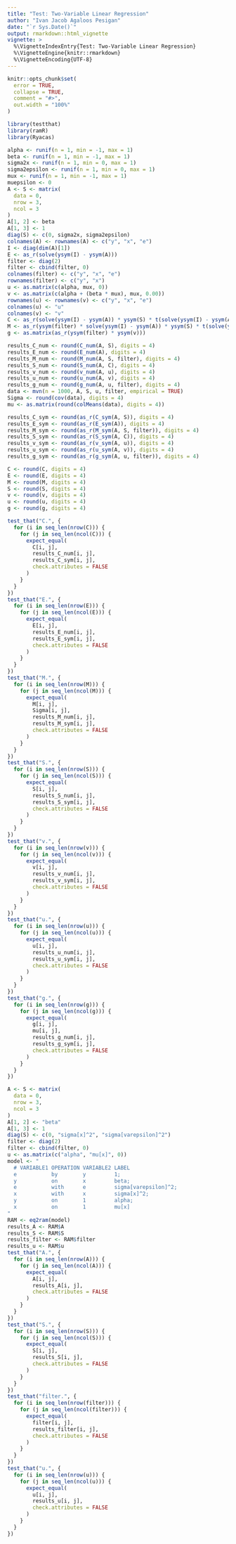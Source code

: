 ```yaml
---
title: "Test: Two-Variable Linear Regression"
author: "Ivan Jacob Agaloos Pesigan"
date: "`r Sys.Date()`"
output: rmarkdown::html_vignette
vignette: >
  %\VignetteIndexEntry{Test: Two-Variable Linear Regression}
  %\VignetteEngine{knitr::rmarkdown}
  %\VignetteEncoding{UTF-8}
---
```



```r
knitr::opts_chunk$set(
  error = TRUE,
  collapse = TRUE,
  comment = "#>",
  out.width = "100%"
)
```




```r
library(testthat)
library(ramR)
library(Ryacas)
```



```r
alpha <- runif(n = 1, min = -1, max = 1)
beta <- runif(n = 1, min = -1, max = 1)
sigma2x <- runif(n = 1, min = 0, max = 1)
sigma2epsilon <- runif(n = 1, min = 0, max = 1)
mux <- runif(n = 1, min = -1, max = 1)
muepsilon <- 0
A <- S <- matrix(
  data = 0,
  nrow = 3,
  ncol = 3
)
A[1, 2] <- beta
A[1, 3] <- 1
diag(S) <- c(0, sigma2x, sigma2epsilon)
colnames(A) <- rownames(A) <- c("y", "x", "e")
I <- diag(dim(A)[1])
E <- as_r(solve(ysym(I) - ysym(A)))
filter <- diag(2)
filter <- cbind(filter, 0)
colnames(filter) <- c("y", "x", "e")
rownames(filter) <- c("y", "x")
u <- as.matrix(c(alpha, mux, 0))
v <- as.matrix(c(alpha + (beta * mux), mux, 0.00))
rownames(u) <- rownames(v) <- c("y", "x", "e")
colnames(u) <- "u"
colnames(v) <- "v"
C <- as_r(solve(ysym(I) - ysym(A)) * ysym(S) * t(solve(ysym(I) - ysym(A))))
M <- as_r(ysym(filter) * solve(ysym(I) - ysym(A)) * ysym(S) * t(solve(ysym(I) - ysym(A))) * t(ysym(filter)))
g <- as.matrix(as_r(ysym(filter) * ysym(v)))
```


\begin{equation}
  \begin{split}
    y &= \alpha + \beta x + \varepsilon \\
    y &= `r alpha` + `r beta` x + \varepsilon
  \end{split}
\end{equation}


```r
results_C_num <- round(C_num(A, S), digits = 4)
results_E_num <- round(E_num(A), digits = 4)
results_M_num <- round(M_num(A, S, filter), digits = 4)
results_S_num <- round(S_num(A, C), digits = 4)
results_v_num <- round(v_num(A, u), digits = 4)
results_u_num <- round(u_num(A, v), digits = 4)
results_g_num <- round(g_num(A, u, filter), digits = 4)
data <- mvn(n = 1000, A, S, u, filter, empirical = TRUE)
Sigma <- round(cov(data), digits = 4)
mu <- as.matrix(round(colMeans(data), digits = 4))
```



```r
results_C_sym <- round(as_r(C_sym(A, S)), digits = 4)
results_E_sym <- round(as_r(E_sym(A)), digits = 4)
results_M_sym <- round(as_r(M_sym(A, S, filter)), digits = 4)
results_S_sym <- round(as_r(S_sym(A, C)), digits = 4)
results_v_sym <- round(as_r(v_sym(A, u)), digits = 4)
results_u_sym <- round(as_r(u_sym(A, v)), digits = 4)
results_g_sym <- round(as_r(g_sym(A, u, filter)), digits = 4)
```



```r
C <- round(C, digits = 4)
E <- round(E, digits = 4)
M <- round(M, digits = 4)
S <- round(S, digits = 4)
v <- round(v, digits = 4)
u <- round(u, digits = 4)
g <- round(g, digits = 4)
```



```r
test_that("C.", {
  for (i in seq_len(nrow(C))) {
    for (j in seq_len(ncol(C))) {
      expect_equal(
        C[i, j],
        results_C_num[i, j],
        results_C_sym[i, j],
        check.attributes = FALSE
      )
    }
  }
})
test_that("E.", {
  for (i in seq_len(nrow(E))) {
    for (j in seq_len(ncol(E))) {
      expect_equal(
        E[i, j],
        results_E_num[i, j],
        results_E_sym[i, j],
        check.attributes = FALSE
      )
    }
  }
})
test_that("M.", {
  for (i in seq_len(nrow(M))) {
    for (j in seq_len(ncol(M))) {
      expect_equal(
        M[i, j],
        Sigma[i, j],
        results_M_num[i, j],
        results_M_sym[i, j],
        check.attributes = FALSE
      )
    }
  }
})
test_that("S.", {
  for (i in seq_len(nrow(S))) {
    for (j in seq_len(ncol(S))) {
      expect_equal(
        S[i, j],
        results_S_num[i, j],
        results_S_sym[i, j],
        check.attributes = FALSE
      )
    }
  }
})
test_that("v.", {
  for (i in seq_len(nrow(v))) {
    for (j in seq_len(ncol(v))) {
      expect_equal(
        v[i, j],
        results_v_num[i, j],
        results_v_sym[i, j],
        check.attributes = FALSE
      )
    }
  }
})
test_that("u.", {
  for (i in seq_len(nrow(u))) {
    for (j in seq_len(ncol(u))) {
      expect_equal(
        u[i, j],
        results_u_num[i, j],
        results_u_sym[i, j],
        check.attributes = FALSE
      )
    }
  }
})
test_that("g.", {
  for (i in seq_len(nrow(g))) {
    for (j in seq_len(ncol(g))) {
      expect_equal(
        g[i, j],
        mu[i, j],
        results_g_num[i, j],
        results_g_sym[i, j],
        check.attributes = FALSE
      )
    }
  }
})
```



```r
A <- S <- matrix(
  data = 0,
  nrow = 3,
  ncol = 3
)
A[1, 2] <- "beta"
A[1, 3] <- 1
diag(S) <- c(0, "sigma[x]^2", "sigma[varepsilon]^2")
filter <- diag(2)
filter <- cbind(filter, 0)
u <- as.matrix(c("alpha", "mu[x]", 0))
model <- "
  # VARIABLE1 OPERATION VARIABLE2 LABEL
  e           by        y         1;
  y           on        x         beta;
  e           with      e         sigma[varepsilon]^2;
  x           with      x         sigma[x]^2;
  y           on        1         alpha;
  x           on        1         mu[x]
"
RAM <- eq2ram(model)
results_A <- RAM$A
results_S <- RAM$S
results_filter <- RAM$filter
results_u <- RAM$u
test_that("A.", {
  for (i in seq_len(nrow(A))) {
    for (j in seq_len(ncol(A))) {
      expect_equal(
        A[i, j],
        results_A[i, j],
        check.attributes = FALSE
      )
    }
  }
})
test_that("S.", {
  for (i in seq_len(nrow(S))) {
    for (j in seq_len(ncol(S))) {
      expect_equal(
        S[i, j],
        results_S[i, j],
        check.attributes = FALSE
      )
    }
  }
})
test_that("filter.", {
  for (i in seq_len(nrow(filter))) {
    for (j in seq_len(ncol(filter))) {
      expect_equal(
        filter[i, j],
        results_filter[i, j],
        check.attributes = FALSE
      )
    }
  }
})
test_that("u.", {
  for (i in seq_len(nrow(u))) {
    for (j in seq_len(ncol(u))) {
      expect_equal(
        u[i, j],
        results_u[i, j],
        check.attributes = FALSE
      )
    }
  }
})
```

